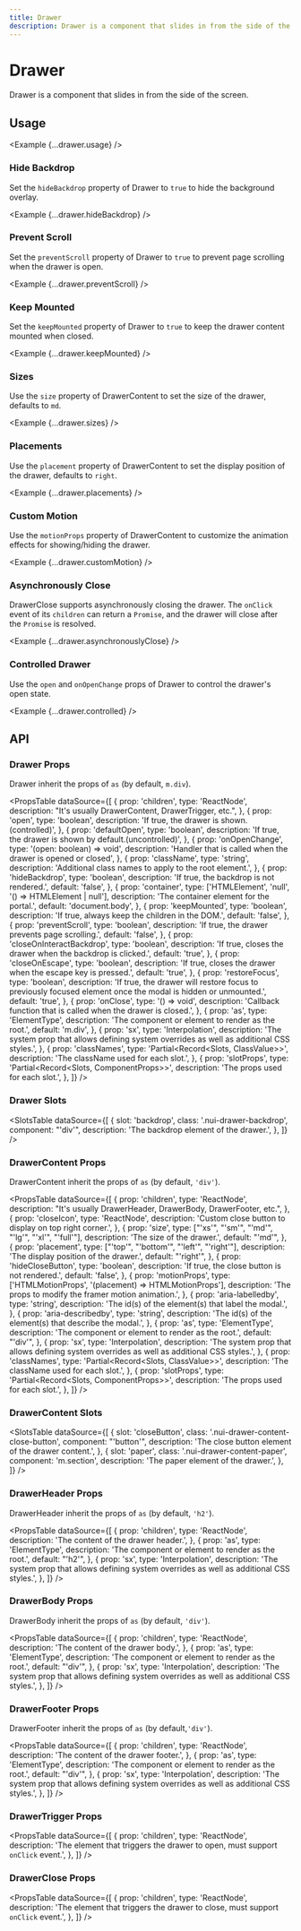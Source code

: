 ```yaml
---
title: Drawer
description: Drawer is a component that slides in from the side of the screen.
---
```



# Drawer

Drawer is a component that slides in from the side of the screen.

## Usage

<Example {...drawer.usage} />

### Hide Backdrop

Set the `hideBackdrop` property of Drawer to `true` to hide the background overlay.

<Example {...drawer.hideBackdrop} />

### Prevent Scroll

Set the `preventScroll` property of Drawer to `true` to prevent page scrolling when the drawer is open.

<Example {...drawer.preventScroll} />

### Keep Mounted

Set the `keepMounted` property of Drawer to `true` to keep the drawer content mounted when closed.

<Example {...drawer.keepMounted} />

### Sizes

Use the `size` property of DrawerContent to set the size of the drawer, defaults to `md`.

<Example {...drawer.sizes} />

### Placements

Use the `placement` property of DrawerContent to set the display position of the drawer, defaults to `right`.

<Example {...drawer.placements} />

### Custom Motion

Use the `motionProps` property of DrawerContent to customize the animation effects for showing/hiding the drawer.

<Example {...drawer.customMotion} />

### Asynchronously Close

DrawerClose supports asynchronously closing the drawer. The `onClick` event of its `children` can return a `Promise`, and the drawer will close after the `Promise` is resolved.

<Example {...drawer.asynchronouslyClose} />

### Controlled Drawer

Use the `open` and `onOpenChange` props of Drawer to control the drawer's open state.

<Example {...drawer.controlled} />

## API

### Drawer Props

Drawer inherit the props of `as` (by default, `m.div`).

<PropsTable
  dataSource={[
    {
      prop: 'children',
      type: 'ReactNode',
      description: "It's usually DrawerContent, DrawerTrigger, etc.",
    },
    {
      prop: 'open',
      type: 'boolean',
      description: 'If true, the drawer is shown.(controlled)',
    },
    {
      prop: 'defaultOpen',
      type: 'boolean',
      description: 'If true, the drawer is shown by default.(uncontrolled)',
    },
    {
      prop: 'onOpenChange',
      type: '(open: boolean) => void',
      description: 'Handler that is called when the drawer is opened or closed',
    },
    {
      prop: 'className',
      type: 'string',
      description: 'Additional class names to apply to the root element.',
    },
    {
      prop: 'hideBackdrop',
      type: 'boolean',
      description: 'If true, the backdrop is not rendered.',
      default: 'false',
    },
    {
      prop: 'container',
      type: ['HTMLElement', 'null', '() => HTMLElement | null'],
      description: 'The container element for the portal.',
      default: 'document.body',
    },
    {
      prop: 'keepMounted',
      type: 'boolean',
      description: 'If true, always keep the children in the DOM.',
      default: 'false',
    },
    {
      prop: 'preventScroll',
      type: 'boolean',
      description: 'If true, the drawer prevents page scrolling.',
      default: 'false',
    },
    {
      prop: 'closeOnInteractBackdrop',
      type: 'boolean',
      description: 'If true, closes the drawer when the backdrop is clicked.',
      default: 'true',
    },
    {
      prop: 'closeOnEscape',
      type: 'boolean',
      description: 'If true, closes the drawer when the escape key is pressed.',
      default: 'true',
    },
    {
      prop: 'restoreFocus',
      type: 'boolean',
      description:
        'If true, the drawer will restore focus to previously focused element once the modal is hidden or unmounted.',
      default: 'true',
    },
    {
      prop: 'onClose',
      type: '() => void',
      description:
        'Callback function that is called when the drawer is closed.',
    },
    {
      prop: 'as',
      type: 'ElementType',
      description: 'The component or element to render as the root.',
      default: 'm.div',
    },
    {
      prop: 'sx',
      type: 'Interpolation',
      description:
        'The system prop that allows defining system overrides as well as additional CSS styles.',
    },
    {
      prop: 'classNames',
      type: 'Partial<Record<Slots, ClassValue>>',
      description: 'The className used for each slot.',
    },
    {
      prop: 'slotProps',
      type: 'Partial<Record<Slots, ComponentProps>>',
      description: 'The props used for each slot.',
    },
  ]}
/>

### Drawer Slots

<SlotsTable
  dataSource={[
    {
      slot: 'backdrop',
      class: '.nui-drawer-backdrop',
      component: "'div'",
      description: 'The backdrop element of the drawer.',
    },
  ]}
/>

### DrawerContent Props

DrawerContent inherit the props of `as` (by default, `'div'`).

<PropsTable
  dataSource={[
    {
      prop: 'children',
      type: 'ReactNode',
      description: "It's usually DrawerHeader, DrawerBody, DrawerFooter, etc.",
    },
    {
      prop: 'closeIcon',
      type: 'ReactNode',
      description: 'Custom close button to display on top right corner.',
    },
    {
      prop: 'size',
      type: ["'xs'", "'sm'", "'md'", "'lg'", "'xl'", "'full'"],
      description: 'The size of the drawer.',
      default: "'md'",
    },
    {
      prop: 'placement',
      type: ["'top'", "'bottom'", "'left'", "'right'"],
      description: 'The display position of the drawer.',
      default: "'right'",
    },
    {
      prop: 'hideCloseButton',
      type: 'boolean',
      description: 'If true, the close button is not rendered.',
      default: 'false',
    },
    {
      prop: 'motionProps',
      type: ['HTMLMotionProps', '(placement) => HTMLMotionProps'],
      description: 'The props to modify the framer motion animation.',
    },
    {
      prop: 'aria-labelledby',
      type: 'string',
      description: 'The id(s) of the element(s) that label the modal.',
    },
    {
      prop: 'aria-describedby',
      type: 'string',
      description: 'The id(s) of the element(s) that describe the modal.',
    },
    {
      prop: 'as',
      type: 'ElementType',
      description: 'The component or element to render as the root.',
      default: "'div'",
    },
    {
      prop: 'sx',
      type: 'Interpolation',
      description:
        'The system prop that allows defining system overrides as well as additional CSS styles.',
    },
    {
      prop: 'classNames',
      type: 'Partial<Record<Slots, ClassValue>>',
      description: 'The className used for each slot.',
    },
    {
      prop: 'slotProps',
      type: 'Partial<Record<Slots, ComponentProps>>',
      description: 'The props used for each slot.',
    },
  ]}
/>

### DrawerContent Slots

<SlotsTable
  dataSource={[
    {
      slot: 'closeButton',
      class: '.nui-drawer-content-close-button',
      component: "'button'",
      description: 'The close button element of the drawer content.',
    },
    {
      slot: 'paper',
      class: '.nui-drawer-content-paper',
      component: 'm.section',
      description: 'The paper element of the drawer.',
    },
  ]}
/>

### DrawerHeader Props

DrawerHeader inherit the props of `as` (by default, `'h2'`).

<PropsTable
  dataSource={[
    {
      prop: 'children',
      type: 'ReactNode',
      description: 'The content of the drawer header.',
    },
    {
      prop: 'as',
      type: 'ElementType',
      description: 'The component or element to render as the root.',
      default: "'h2'",
    },
    {
      prop: 'sx',
      type: 'Interpolation',
      description:
        'The system prop that allows defining system overrides as well as additional CSS styles.',
    },
  ]}
/>

### DrawerBody Props

DrawerBody inherit the props of `as` (by default, `'div'`).

<PropsTable
  dataSource={[
    {
      prop: 'children',
      type: 'ReactNode',
      description: 'The content of the drawer body.',
    },
    {
      prop: 'as',
      type: 'ElementType',
      description: 'The component or element to render as the root.',
      default: "'div'",
    },
    {
      prop: 'sx',
      type: 'Interpolation',
      description:
        'The system prop that allows defining system overrides as well as additional CSS styles.',
    },
  ]}
/>

### DrawerFooter Props

DrawerFooter inherit the props of `as` (by default,`'div'`).

<PropsTable
  dataSource={[
    {
      prop: 'children',
      type: 'ReactNode',
      description: 'The content of the drawer footer.',
    },
    {
      prop: 'as',
      type: 'ElementType',
      description: 'The component or element to render as the root.',
      default: "'div'",
    },
    {
      prop: 'sx',
      type: 'Interpolation',
      description:
        'The system prop that allows defining system overrides as well as additional CSS styles.',
    },
  ]}
/>

### DrawerTrigger Props

<PropsTable
  dataSource={[
    {
      prop: 'children',
      type: 'ReactNode',
      description:
        'The element that triggers the drawer to open, must support `onClick` event.',
    },
  ]}
/>

### DrawerClose Props

<PropsTable
  dataSource={[
    {
      prop: 'children',
      type: 'ReactNode',
      description:
        'The element that triggers the drawer to close, must support `onClick` event.',
    },
  ]}
/>
